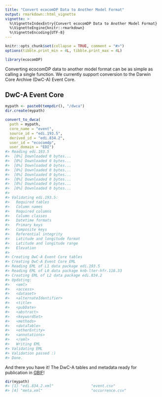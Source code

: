 ```yaml
---
title: "Convert ecocomDP Data to Another Model Format"
output: rmarkdown::html_vignette
vignette: >
  %\VignetteIndexEntry{Convert ecocomDP Data to Another Model Format}
  %\VignetteEngine{knitr::rmarkdown}
  %\VignetteEncoding{UTF-8}
---
```


```r
knitr::opts_chunk$set(collapse = TRUE, comment = "#>")
options(tibble.print_min = 4L, tibble.print_max = 4L)
```

```r
library(ecocomDP)
```

Converting ecocomDP data to another model format can be as simple as calling a single function. We currently support conversion to the Darwin Core Archive (DwC-A) Event Core.

## DwC-A Event Core

```r
mypath <- paste0(tempdir(), "/dwca")
dir.create(mypath)

convert_to_dwca(
  path = mypath, 
  core_name = "event", 
  source_id = "edi.193.5", 
  derived_id = "edi.834.2", 
  user_id = "ecocomdp",
  user_domain = "EDI")
#> Reading edi.193.5
#>  [0%] Downloaded 0 bytes...
#>  [0%] Downloaded 0 bytes...
#>  [0%] Downloaded 0 bytes...
#>  [0%] Downloaded 0 bytes...
#>  [0%] Downloaded 0 bytes...
#>  [0%] Downloaded 0 bytes...
#>  [0%] Downloaded 0 bytes...
#>  [0%] Downloaded 0 bytes...
#>
#> Validating edi.193.5:
#>   Required tables
#>   Column names
#>   Required columns
#>   Column classes
#>   Datetime formats
#>   Primary keys
#>   Composite keys
#>   Referential integrity
#>   Latitude and longitude format
#>   Latitude and longitude range
#>   Elevation
#>
#> Creating DwC-A Event Core tables
#> Creating DwC-A Event Core EML
#> Reading EML of L1 data package edi.193.5
#> Reading EML of L0 data package knb-lter-hfr.118.33
#> Creating EML of L2 data package edi.834.2
#> Updating:
#>   <eml>
#>   <access>
#>   <dataset>
#>   <alternateIdentifier>
#>   <title>
#>   <pubDate>
#>   <abstract>
#>   <keywordSet>
#>   <methods>
#>   <dataTable>
#>   <otherEntity>
#>   <annotations>
#>   </eml>
#>   Writing EML
#> Validating EML
#> Validation passed :)
#> Done.

```

And there you have it! The DwC-A tables and metadata ready for publication in [GBIF](https://www.gbif.org/)!

```r
dir(mypath)
#> [1] "edi.834.2.xml"                 "event.csv"                     "extendedmeasurementorfact.csv"
#> [4] "meta.xml"                      "occurrence.csv" 
```
